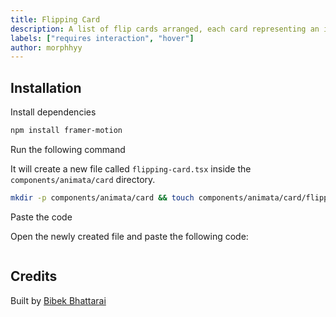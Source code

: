 ```yaml
---
title: Flipping Card
description: A list of flip cards arranged, each card representing an item or concept. Hovering on a card flips it to reveal additional details.
labels: ["requires interaction", "hover"]
author: morphhyy
---
```


<ComponentPreview name="card-flipping-card--docs" />

## Installation

<Steps>
<Step>Install dependencies</Step>

```bash
npm install framer-motion
```

<Step>Run the following command</Step>

It will create a new file called `flipping-card.tsx` inside the `components/animata/card` directory.

```bash
mkdir -p components/animata/card && touch components/animata/card/flipping-card.tsx
```

<Step>Paste the code</Step>

Open the newly created file and paste the following code:

```jsx file=<rootDir>/animata/card/flipping-card.tsx

```

</Steps>

## Credits

Built by [Bibek Bhattarai](https://github.com/morphhyy)

